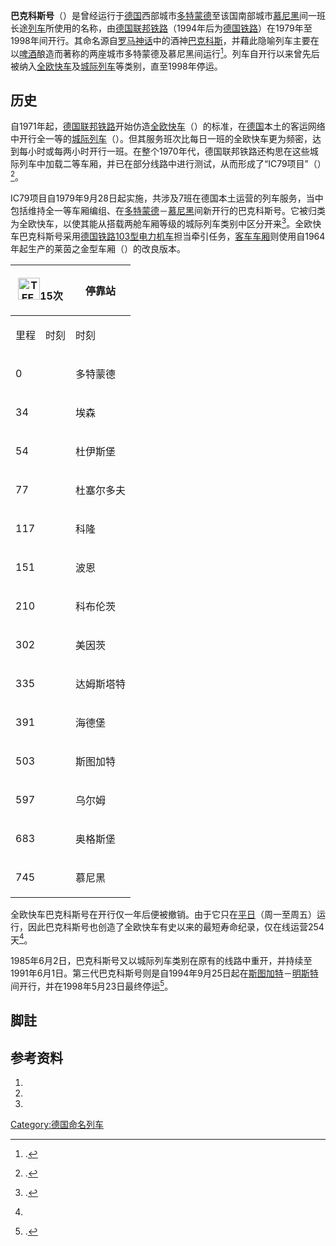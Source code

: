 {{Infobox rail service
| box_width       = 
| name            = 巴克科斯号
| logo            = 
| logo_width      = 
| image           = 
| image_width     = 
| caption         = 
| type            = [[全欧快车|全欧快车]]（1979–1980）<br>[[城际列车_(欧洲)|城际列车]]（1985–1998）
| status          =  停运
| locale          = {{GER}}
| predecessor     = 
| first           = {{start date|1979|05|28|df=y}}
| last            = {{end date|1998|05|23|df=y}}
| successor       = 
| operator        = 
| formeroperator  = [[德国联邦铁路|德国联邦铁路]]/[[德国铁路|德国铁路]]
| ridership       = 
| start           = 
| stops           = 
| end             =
| distance        = 
| journeytime     = 
| frequency       = 平日开行
| trainnumber     = 
| line_used       = 
| class           = 
| access          = 
| seating         = 
| sleeping        = 
| autorack        = 
| catering        = 
| observation     =
| entertainment   = 
| baggage         = 
| otherfacilities = 
| stock           = 
| gauge           = {{railgauge|sg}}
| el              = 15[[伏特|千伏]]16⅔[[赫兹|赫兹]][[交流电|交流电]]
| speed           = 
| owners          = 
| routenumber     = 
| map             = 
| map_state       = 
}}

'''巴克科斯号'''（{{lang-la|'''''Bacchus'''''}}）是曾经运行于[[德国|德国]]西部城市[[多特蒙德|多特蒙德]]至该国南部城市[[慕尼黑|慕尼黑]]间一班长途[[列车|列车]]所使用的名称，由[[德国联邦铁路|德国联邦铁路]]（1994年后为[[德国铁路|德国铁路]]）在1979年至1998年间开行。其命名源自[[罗马神话|罗马神话]]中的酒神[[巴克科斯|巴克科斯]]，并藉此隐喻列车主要在以[[啤酒|啤酒]]酿造而著称的两座城市多特蒙德及慕尼黑间运行<ref group="註" name="p91">{{harvnb|Hajt|2001|p=91}}.</ref>。列车自开行以来曾先后被纳入[[全欧快车|全欧快车]]及[[城际列车_(欧洲)|城际列车]]等类别，直至1998年停运。

==历史==
自1971年起，[[德国联邦铁路|德国联邦铁路]]开始仿造[[全欧快车|全欧快车]]（{{lang|en|TEE}}）的标准，在[[德国|德国]]本土的客运网络中开行全一等{{link-de|车厢等级|Wagenklasse}}的[[城际列车_(欧洲)|城际列车]]（{{lang|en|IC}}）。但其服务班次比每日一班的全欧快车更为频密，达到每小时或每两小时开行一班。在整个1970年代，德国联邦铁路还构思在这些城际列车中加载二等车厢，并已在部分线路中进行测试，从而形成了“IC79项目”（{{lang|en|IC79 Project}}）<ref group="註">{{harvnb|Goette|2008|p=130}}.</ref>。

IC79项目自1979年9月28日起实施，共涉及7班在德国本土运营的列车服务，当中包括维持全一等车厢编组、在[[多特蒙德|多特蒙德]]－[[慕尼黑|慕尼黑]]间新开行的巴克科斯号。它被归类为全欧快车，以使其能从搭载两舱车厢等级的城际列车类别中区分开来<ref group="註">{{harvnb|Mertens|Malaspina|2007|p=380}}.</ref>。全欧快车巴克科斯号采用[[德国铁路103型电力机车|德国铁路103型电力机车]]担当牵引任务，[[火车车厢|客车车厢]]则使用自1964年起生产的莱茵之金型车厢（{{lang|de|Rheingold-Wagen}}）的改良版本。

{| class="wikitable"
! colspan="2"|[[File:TEE.png|35px]]15次
! rowspan="2"|停靠站
! colspan="2"|[[File:TEE.png|35px]]14次
|-
!里程!!时刻!!时刻!!里程
|-
|0||||{{flagicon|GER}} 多特蒙德||||745
|-
|34||||{{flagicon|GER}} 埃森||||711
|-
|54||||{{flagicon|GER}} 杜伊斯堡||||691
|-
|77||||{{flagicon|GER}} 杜塞尔多夫||||668
|-
|117||||{{flagicon|GER}} 科隆||||628
|-
|151||||{{flagicon|GER}} 波恩||||594
|-
|210||||{{flagicon|GER}} 科布伦茨||||535
|-
|302||||{{flagicon|GER}} 美因茨||||443
|-
|335||||{{flagicon|GER}} 达姆斯塔特||||410
|-
|391||||{{flagicon|GER}} 海德堡||||354
|-
|503||||{{flagicon|GER}} 斯图加特||||242
|-
|597||||{{flagicon|GER}} 乌尔姆||||148
|-
|683||||{{flagicon|GER}} 奥格斯堡||||62
|-
|745||||{{flagicon|GER}} 慕尼黑||||0
|}

全欧快车巴克科斯号在开行仅一年后便被撤销。由于它只在[[平日|平日]]（周一至周五）运行，因此巴克科斯号也创造了全欧快车有史以来的最短寿命纪录，仅在线运营254天<ref group="註" name="p91"/>。

1985年6月2日，巴克科斯号又以城际列车类别在原有的线路中重开，并持续至1991年6月1日。第三代巴克科斯号则是自1994年9月25日起在[[斯图加特|斯图加特]]－[[明斯特|明斯特]]间开行，并在1998年5月23日最终停运<ref group="註">{{harvnb|Mertens|Malaspina|2007|p=381}}.</ref>。

==脚註==
{{refbegin|3}}
{{NoteFoot}}
{{refend}}

==参考资料==
{{refbegin}}
# {{de}}{{citation | first= Peter |last=Goette | title= ''TEE Züge in Deutschland'' | publisher= EK Verlag | location= Freiburg | year= 2008 | ISBN= 978-3-88255-698-8 | id= TEEDE}}
# {{de}}{{citation | first= Jörg |last=Hajt | title= ''Das grosse TEE-Buch'' | publisher= Heel | location =Bonn/Königswinter | year= 2001 | ISBN= 3-89365-948-X | id= Hajt}}
# {{fr}}{{citation | first= Maurice |last=Mertens|first2=Jean-Pierre |last2=Malaspina | title= ''La Légende des Trans Europ Express'' | publisher= LR Presse | location= Vannes | year= 2007 | ISBN= 978-29-036514-5-9 | id= TEEFR}}
{{refend}}

{{全欧快车列车|state = expanded}}

{{DEFAULTSORT:Bacchus}}
[[Category:德国命名列车|Category:德国命名列车]]